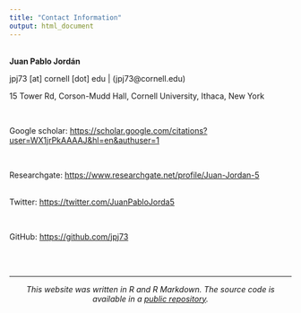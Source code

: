 ```yaml
---
title: "Contact Information"
output: html_document
---
```


<br>
**Juan Pablo Jordán**

jpj73 [at] cornell [dot] edu | (jpj73@cornell.edu)

15 Tower Rd, Corson-Mudd Hall, Cornell University, Ithaca, New York 

<br>

Google scholar: <https://scholar.google.com/citations?user=WX1jrPkAAAAJ&hl=en&authuser=1>  

<br>

Researchgate: <https://www.researchgate.net/profile/Juan-Jordan-5>    
<br>
  
Twitter: <https://twitter.com/JuanPabloJorda5>

<br>

GitHub: <https://github.com/jpj73>

<br>
<br>

***

<center> _This website was written in R and R Markdown. The source code is available in a [public repository](https://github.com/jpj73/personal_website)._ </center>

